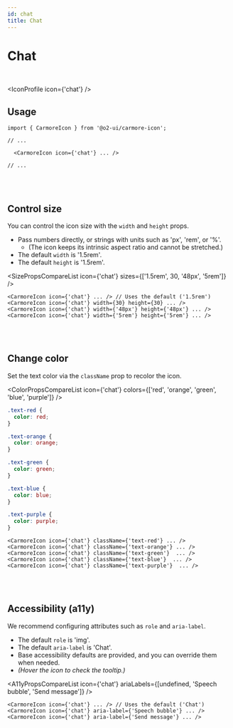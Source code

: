 ```yaml
---
id: chat
title: Chat
---
```




# Chat

<br />

<IconProfile icon={'chat'} />

## Usage

```tsx
import { CarmoreIcon } from '@o2-ui/carmore-icon';

// ...

  <CarmoreIcon icon={'chat'} ... />

// ...
```

<br />
<br />

## Control size

You can control the icon size with the `width` and `height` props.

- Pass numbers directly, or strings with units such as 'px', 'rem', or '%'.
  - (The icon keeps its intrinsic aspect ratio and cannot be stretched.)
- The default `width` is '1.5rem'.
- The default `height` is '1.5rem'.

<SizePropsCompareList icon={'chat'} sizes={['1.5rem', 30, '48px', '5rem']} />

```tsx
<CarmoreIcon icon={'chat'} ... /> // Uses the default ('1.5rem')
<CarmoreIcon icon={'chat'} width={30} height={30} ... />
<CarmoreIcon icon={'chat'} width={'48px'} height={'48px'} ... />
<CarmoreIcon icon={'chat'} width={'5rem'} height={'5rem'} ... />
```

<br />
<br />

## Change color

Set the text color via the `className` prop to recolor the icon.

<ColorPropsCompareList icon={'chat'} colors={['red', 'orange', 'green', 'blue', 'purple']} />

```css
.text-red {
  color: red;
}

.text-orange {
  color: orange;
}

.text-green {
  color: green;
}

.text-blue {
  color: blue;
}

.text-purple {
  color: purple;
}
```

```tsx
<CarmoreIcon icon={'chat'} className={'text-red'} ... />
<CarmoreIcon icon={'chat'} className={'text-orange'} ... />
<CarmoreIcon icon={'chat'} className={'text-green'}  ... />
<CarmoreIcon icon={'chat'} className={'text-blue'}  ... />
<CarmoreIcon icon={'chat'} className={'text-purple'}  ... />
```

<br />
<br />

## Accessibility (a11y)

We recommend configuring attributes such as `role` and `aria-label`.

- The default `role` is 'img'.
- The default `aria-label` is 'Chat'.
- Base accessibility defaults are provided, and you can override them when needed.
- _(Hover the icon to check the tooltip.)_

<A11yPropsCompareList icon={'chat'} ariaLabels={[undefined, 'Speech bubble', 'Send message']} />

```tsx
<CarmoreIcon icon={'chat'} ... /> // Uses the default ('Chat')
<CarmoreIcon icon={'chat'} aria-label={'Speech bubble'} ... />
<CarmoreIcon icon={'chat'} aria-label={'Send message'} ... />
```
